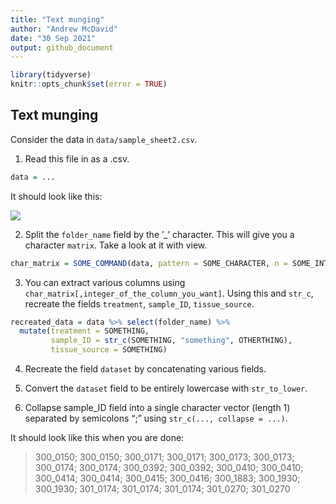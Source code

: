```yaml
---
title: "Text munging"
author: "Andrew McDavid"
date: "30 Sep 2021"
output: github_document
---
```



```r
library(tidyverse)
knitr::opts_chunk$set(error = TRUE)
```

## Text munging

Consider the data in `data/sample_sheet2.csv`.

1.  Read this file in as a .csv.

```r
data = ...
```

It should look like this:

![](img/sample_sheet.png)

2.  Split the `folder_name` field by the '_' character.  This will give you a character `matrix`.  Take a look at it with view.  

```r
char_matrix = SOME_COMMAND(data, pattern = SOME_CHARACTER, n = SOME_INTEGER)
```

3.  You can extract various columns using `char_matrix[,integer_of_the_column_you_want]`.  Using this and `str_c`, recreate the fields `treatment`, `sample_ID`, `tissue_source`.

```r
recreated_data = data %>% select(folder_name) %>% 
  mutate(treatment = SOMETHING,
         sample_ID = str_c(SOMETHING, "something", OTHERTHING),
         tissue_source = SOMETHING)
```


4.  Recreate the field `dataset` by concatenating various fields.

5.  Convert the `dataset` field to be entirely lowercase with `str_to_lower`.

6.  Collapse sample_ID field into a single character vector (length 1) separated by semicolons ";" using `str_c(..., collapse = ...)`.

It should look like this when you are done:

> 300_0150; 300_0150; 300_0171; 300_0171; 300_0173; 300_0173; 300_0174; 300_0174; 300_0392; 300_0392; 300_0410; 300_0410; 300_0414; 300_0414; 300_0415; 300_0416; 300_1883; 300_1930; 300_1930; 301_0174; 301_0174; 301_0174; 301_0270; 301_0270
